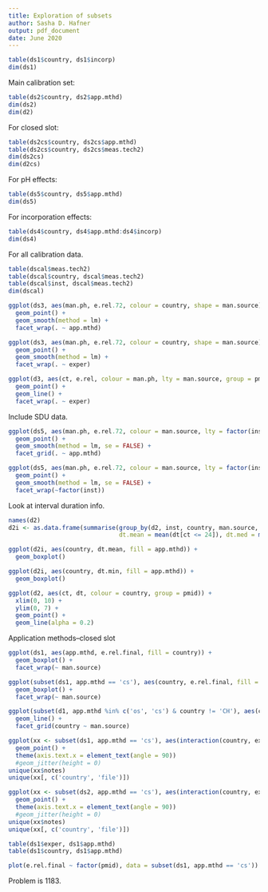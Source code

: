 ```yaml
---
title: Exploration of subsets
author: Sasha D. Hafner
output: pdf_document
date: June 2020
---
```


```r
table(ds1$country, ds1$incorp)
dim(ds1)
```

Main calibration set:
```r
table(ds2$country, ds2$app.mthd)
dim(ds2)
dim(d2)
```

For closed slot:
```r
table(ds2cs$country, ds2cs$app.mthd)
table(ds2cs$country, ds2cs$meas.tech2)
dim(ds2cs)
dim(d2cs)
```

For pH effects:
```r
table(ds5$country, ds5$app.mthd)
dim(ds5)
```

For incorporation effects:
```r
table(ds4$country, ds4$app.mthd:ds4$incorp)
dim(ds4)
```

For all calibration data.
```r
table(dscal$meas.tech2)
table(dscal$country, dscal$meas.tech2)
table(dscal$inst, dscal$meas.tech2)
dim(dscal)
```

```r
ggplot(ds3, aes(man.ph, e.rel.72, colour = country, shape = man.source)) +
  geom_point() +
  geom_smooth(method = lm) +
  facet_wrap(. ~ app.mthd)
```

```r
ggplot(ds3, aes(man.ph, e.rel.72, colour = country, shape = man.source)) +
  geom_point() +
  geom_smooth(method = lm) +
  facet_wrap(. ~ exper)
```

```r
ggplot(d3, aes(ct, e.rel, colour = man.ph, lty = man.source, group = pmid)) +
  geom_point() +
  geom_line() +
  facet_wrap(. ~ exper)
```

Include SDU data.

```r
ggplot(ds5, aes(man.ph, e.rel.72, colour = man.source, lty = factor(inst), shape = factor(inst))) +
  geom_point() +
  geom_smooth(method = lm, se = FALSE) +
  facet_grid(. ~ app.mthd)

```

```r
ggplot(ds5, aes(man.ph, e.rel.72, colour = man.source, lty = factor(inst), shape = factor(inst))) +
  geom_point() +
  geom_smooth(method = lm, se = FALSE) +
  facet_wrap(~factor(inst))

```

Look at interval duration info.

```r
names(d2)
d2i <- as.data.frame(summarise(group_by(d2, inst, country, man.source, app.mthd, pmid), dt.mx = max(dt[ct <= 24]), dt.min = min(dt[ct <= 24]), 
                               dt.mean = mean(dt[ct <= 24]), dt.med = median(dt[ct <= 24])))
```

```r
ggplot(d2i, aes(country, dt.mean, fill = app.mthd)) +
  geom_boxplot()

ggplot(d2i, aes(country, dt.min, fill = app.mthd)) +
  geom_boxplot()

ggplot(d2, aes(ct, dt, colour = country, group = pmid)) +
  xlim(0, 10) +
  ylim(0, 7) +
  geom_point() +
  geom_line(alpha = 0.2)
```

Application methods--closed slot

```r
ggplot(ds1, aes(app.mthd, e.rel.final, fill = country)) +
  geom_boxplot() +
  facet_wrap(~ man.source)
```

```r
ggplot(subset(ds1, app.mthd == 'cs'), aes(country, e.rel.final, fill = country)) +
  geom_boxplot() +
  facet_wrap(~ man.source)
```

```r
ggplot(subset(d1, app.mthd %in% c('os', 'cs') & country != 'CH'), aes(ct, er, colour = app.mthd, group = pmid)) +
  geom_line() +
  facet_grid(country ~ man.source)
```

```r
ggplot(xx <- subset(ds1, app.mthd == 'cs'), aes(interaction(country, exper, man.source), e.rel.final, colour = man.source)) +
  geom_point() +
  theme(axis.text.x = element_text(angle = 90))
  #geom_jitter(height = 0)
unique(xx$notes)
unique(xx[, c('country', 'file')])
```

```r
ggplot(xx <- subset(ds2, app.mthd == 'cs'), aes(interaction(country, exper, man.source), e.rel.final, colour = man.source)) +
  geom_point() +
  theme(axis.text.x = element_text(angle = 90))
  #geom_jitter(height = 0)
unique(xx$notes)
unique(xx[, c('country', 'file')])
```

```r
table(ds1$exper, ds1$app.mthd)
table(ds1$country, ds1$app.mthd)
```

```r
plot(e.rel.final ~ factor(pmid), data = subset(ds1, app.mthd == 'cs'))
```

Problem is 1183.  




